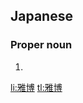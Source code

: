 ==Japanese==
{{ja-kanjitab|まさ|ひろ}}

===Proper noun===
{{ja-pos|proper|まさひろ}}

# {{given name|male|lang=ja|sort=まさひろ}}

[[li:雅博]]
[[tl:雅博]]